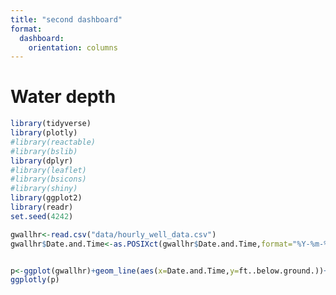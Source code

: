 ```yaml
---
title: "second dashboard"
format: 
  dashboard: 
    orientation: columns
---
```



# Water depth

```r
library(tidyverse)
library(plotly)             
#library(reactable)
#library(bslib)
library(dplyr)
#library(leaflet)
#library(bsicons)
#library(shiny)
library(ggplot2)
library(readr)
set.seed(4242)

gwallhr<-read.csv("data/hourly_well_data.csv")
gwallhr$Date.and.Time<-as.POSIXct(gwallhr$Date.and.Time,format="%Y-%m-%d %H:%M:%S")


p<-ggplot(gwallhr)+geom_line(aes(x=Date.and.Time,y=ft..below.ground.))+theme_light()+facet_wrap(vars(Well_Name),nrow = 6,scales = "free",)+scale_y_reverse()
ggplotly(p)
```